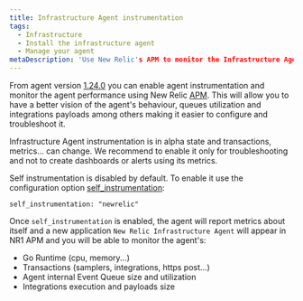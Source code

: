 ```yaml
---
title: Infrastructure Agent instrumentation
tags:
  - Infrastructure
  - Install the infrastructure agent
  - Manage your agent
metaDescription: 'Use New Relic's APM to monitor the Infrastructure Agent'
---
```


From agent version [1.24.0](https://github.com/newrelic/infrastructure-agent/releases/tag/1.24.0) you can enable agent instrumentation
and monitor the agent performance using New Relic [APM](/docs/apm/new-relic-apm/getting-started/introduction-apm/). This will allow you
to have a better vision of the agent's behaviour, queues utilization and integrations payloads among others making it easier
to configure and troubleshoot it.

<Callout variant="important">
Infrastructure Agent instrumentation is in alpha state and transactions, metrics... can change. We recommend to enable it only for
troubleshooting and not to create dashboards or alerts using its metrics.
</Callout>


Self instrumentation is disabled by default. To enable it use the configuration option [self_instrumentation](/docs/infrastructure/install-infrastructure-agent/configuration/infrastructure-agent-configuration-settings#self-instrumentation):

```
self_instrumentation: "newrelic"
```

Once `self_instrumentation` is enabled, the agent will report metrics about itself and a new application `New Relic Infrastructure Agent`
will appear in NR1 APM and you will be able to monitor the agent's:

* Go Runtime (cpu, memory...)
* Transactions (samplers, integrations, https post...)
* Agent internal Event Queue size and utilization
* Integrations execution and payloads size


